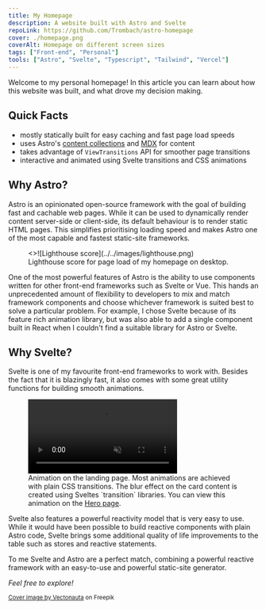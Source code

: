 ```yaml
---
title: My Homepage
description: A website built with Astro and Svelte
repoLink: https://github.com/Trombach/astro-homepage
cover: ./homepage.png
coverAlt: Homepage on different screen sizes
tags: ["Front-end", "Personal"]
tools: ["Astro", "Svelte", "Typescript", "Tailwind", "Vercel"]
---
```



Welcome to my personal homepage! In this article you can learn about how this website was built, and what drove my
decision making.

## Quick Facts

- mostly statically built for easy caching and fast page load speeds
- uses Astro's [content collections](https://docs.astro.build/en/guides/content-collections/) and
  [MDX](https://mdxjs.com/) for content
- takes advantage of `ViewTransitions` API for smoother page transitions
- interactive and animated using Svelte transitions and CSS animations


## Why Astro?

Astro is an opinionated open-source framework with the goal of building fast and cachable web pages. While it can be
used to dynamically render content server-side or client-side, its default behaviour is to render static HTML pages.
This simplifies prioritising loading speed and makes Astro one of the most capable and fastest static-site frameworks.

<figure>
  <>![Lighthouse score](../../images/lighthouse.png)</>
  <figcaption>Lighthouse score for page load of my homepage on desktop.</figcaption>
</figure>

One of the most powerful features of Astro is the ability to use components written for other front-end frameworks such
as Svelte or Vue. This hands an unprecedented amount of flexibility to developers to mix and match framework components
and choose whichever framework is suited best to solve a particular problem. For example, I chose Svelte because of its
feature rich animation library, but was also able to add a single component built in React when I couldn't find a
suitable library for Astro or Svelte.

## Why Svelte?

Svelte is one of my favourite front-end frameworks to work with. Besides the fact that it is blazingly fast, it also
comes with some great utility functions for building smooth animations.

<figure>
  <video autoplay loop muted>
    <source src="/hero-animation-short.webm" type="video/webm"></source>
    Your browser does not suppoert videos.
  </video>
  <figcaption>
    Animation on the landing page. Most animations are achieved with plain CSS transitions. The blur effect on the card 
    content is created using Sveltes `transition` libraries. You can view this animation on the <a href="/">Hero page</a>.
  </figcaption>
</figure>

Svelte also features a powerful reactivity model that is very easy to use. While it would have been possible to build
reactive components with plain Astro code, Svelte brings some additional quality of life improvements to the table such
as stores and reactive statements. 

To me Svelte and Astro are a perfect match, combining a powerful reactive framework with an easy-to-use and powerful
static-site generator.

_Feel free to explore!_

<small>
  <a href="https://www.freepik.com/free-psd/isolated-tablet-laptop-smartphone-composition_40505824.htm#query=laptop%20phone&position=2&from_view=keyword&track=ais&uuid=ec94706f-feeb-426f-b343-2db8ed620116">Cover image by Vectonauta</a> on Freepik
</small>